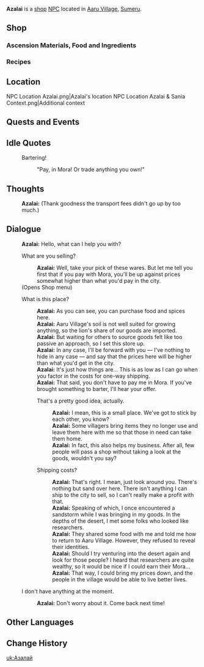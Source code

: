 {{Meta
<!-- Remove this template after adding the missing info -->
|missing_NPC_profile  = yes
}}
{{Character Infobox
|type             = NPC
|image            = NPC Azalai.png
|region           = Sumeru
|affiliation      = 
|title            = Merchant

|ancestry         = <!-- Clan/family -->
|father           = 
|mother           = 
|spouse           = 
|sibling          = 
|child            = 
|relative         = 

|voiceEN          = 
|voiceCN          = 
|voiceJP          = 
|dialoguereward   = 
}}
'''Azalai''' is a [[shop]] [[NPC]] located in [[Aaru Village]], [[Sumeru]].

==Shop==
===Ascension Materials, Food and Ingredients===
{{Shop/Header|note=Refreshes|total=1|vendor=Azalai}}
{{Shop|Aaru Mixed Rice|1925|2|note=Daily|total=1}}
{{Shop|Candied Ajilenakh Nut|6600|2|note=Daily|total=1}}
{{Shop|Flour|180|10|note=Weekly|total=1}}
{{Shop|Spice|630|10|note=Weekly|total=1}}
{{Shop|Sugar|530|10|note=Weekly|total=1}}
{{Shop|Fish|280|10|note=Daily|total=1}}
{{Shop|Raw Meat|280|10|note=Daily|total=1}}
{{Shop|Starshroom|280|10|note=Every 2 Days|total=1}}
{{Shop|Ajilenakh Nut|240|10|note=Every 2 Days|total=1}}
{{Shop|Zaytun Peach|280|10|note=Every 2 Days|total=1}}
{{Shop|Glabrous Beans|120|100|note=Daily|total=1}}
{{Shop/Footer|note=&#32;|total=45,250}}

===Recipes===
{{Shop/Header|note=Required<br />[[Adventure Rank]]|total=1|vendor=Azalai}}
{{Shop|Recipe|2,500|1|note=1|specific=Recipe: Aaru Mixed Rice|total=1}}
{{Shop|Recipe|5,000|1|note=1|specific=Recipe: Gilded Tajine|total=1}}
{{Shop/Footer|note=&#32;|total=7,500}}

==Location==
<gallery >
NPC Location Azalai.png|Azalai's location
NPC Location Azalai & Sania Context.png|Additional context
</gallery>
<!--
==Profile==
Detailed story/lore information goes here.
''(To be added.)''

===Personality===
''(To be added.)''

===Appearance===
Keep appearance section short and concise. Limit to 2 paragraphs with 3-4 sentences each.
''(To be added.)''
-->
==Quests and Events==
{{Quests and Events}}

==Idle Quotes==
{{Dialogue start}}
: {{DIcon|Idle}} Bartering!
:: {{A|VO Azalai 01.ogg}} "Pay, in Mora! Or trade anything you own!"
{{Dialogue end}}

==Thoughts==
{{All Schemes to Know Explanation|name=Azalai}}
{{Dialogue start}}
:{{A|VO Azalai All Schemes to Know 01.ogg}} '''Azalai:''' (Thank goodness the transport fees didn't go up by too much.)
{{Dialogue end}}

==Dialogue==
{{Dialogue start}}
:'''Azalai:''' Hello, what can I help you with?
:{{DIcon|Shop}} What are you selling?
::'''Azalai:''' Well, take your pick of these wares. But let me tell you first that if you pay with Mora, you'll be up against prices somewhat higher than what you'd pay in the city.
:;(Opens Shop menu)
:{{DIcon}} What is this place?
::'''Azalai:''' As you can see, you can purchase food and spices here.
::'''Azalai:''' Aaru Village's soil is not well suited for growing anything, so the lion's share of our goods are imported.
::'''Azalai:''' But waiting for others to source goods felt like too passive an approach, so I set this store up.
::'''Azalai:''' In any case, I'll be forward with you &mdash; I've nothing to hide in any case &mdash; and say that the prices here will be higher than what you'd get in the city.
::'''Azalai:''' It's just how things are... This is as low as I can go when you factor in the costs for one-way shipping.
::'''Azalai:''' That said, you don't have to pay me in Mora. If you've brought something to barter, I'll hear your offer.
::{{DIcon}} That's a pretty good idea, actually.
:::'''Azalai:''' I mean, this is a small place. We've got to stick by each other, you know?
:::'''Azalai:''' Some villagers bring items they no longer use and leave them here with me so that those in need can take them home.
:::'''Azalai:''' In fact, this also helps my business. After all, few people will pass a shop without taking a look at the goods, wouldn't you say?
::{{DIcon}} Shipping costs?
:::'''Azalai:''' That's right. I mean, just look around you. There's nothing but sand over here. There isn't anything I can ship to the city to sell, so I can't really make a profit with that.
:::'''Azalai:''' Speaking of which, I once encountered a sandstorm while I was bringing in my goods. In the depths of the desert, I met some folks who looked like researchers.
:::'''Azalai:''' They shared some food with me and told me how to return to Aaru Village. However, they refused to reveal their identities.
:::'''Azalai:''' Should I try venturing into the desert again and look for those people? I heard that researchers are quite wealthy, so it would be nice if I could earn their Mora...
:::'''Azalai:''' That way, I could bring my prices down, and the people in the village would be able to live better lives.
:{{DIcon}} I don't have anything at the moment.
::'''Azalai:''' Don't worry about it. Come back next time!
{{Dialogue end}}
<!--
==Trivia==
* 
-->
==Other Languages==
{{Other Languages
|default_hidden = 1
|en      = Azalai
|zhs     = 阿扎莱
|zhs_rm  = Ā'zhālái
|zht     = 阿扎萊
|zht_rm  = Ā'zhālái
|ja      = アザライ
|ja_rm   = Azarai
|ko      = 아잘라이
|ko_rm   = Ajallai
|es      = Azalai
|fr      = Azalai
|ru      = Азалай
|th      = Azalai
|vi      = Azalai
|de      = Azalai
|id      = Azalai
|pt      = Azalai
|tr      = Azalai
|it      = Azalai
}}

==Change History==
{{Change History|3.1}}
<!--
==References==
{{Reflist}}
-->
[[uk:Азалай]]